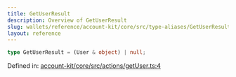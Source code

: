 ```yaml
---
title: GetUserResult
description: Overview of GetUserResult
slug: wallets/reference/account-kit/core/src/type-aliases/GetUserResult
layout: reference
---
```


```ts
type GetUserResult = (User & object) | null;
```

Defined in: [account-kit/core/src/actions/getUser.ts:4](https://github.com/alchemyplatform/aa-sdk/blob/4987bdd63823427c48ec21401b71fa3cfc2d0675/account-kit/core/src/actions/getUser.ts#L4)
